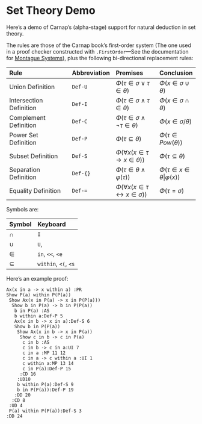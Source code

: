 # Set Theory Demo

Here's a demo of Carnap's (alpha-stage) support for natural deduction in set
theory.

The rules are those of the Carnap book's first-order system (The one used in a
proof checker constructed with `.FirstOrder`—See the documentation for
[Montague Systems](montague.html)), plus
the following bi-directional replacement rules:

<div class="table">

--------------------------------------------------------------------------
Rule                        Abbreviation Premises           Conclusion
--------------------------- ------------ ------------------ --------------
Union Definition            `Def-U`      $Φ(τ∈σ∨τ∈θ)$       $Φ(x∈σ∪θ)$

Intersection Definition     `Def-I`      $Φ(τ∈σ∧τ∈θ)$       $Φ(x∈σ∩θ)$

Complement Definition       `Def-C`      $Φ(τ∈σ∧¬τ∈θ)$      $Φ(x∈σ/θ)$

Power Set Definition        `Def-P`      $Φ(τ⊆θ)$           $Φ(τ∈Pow(θ))$

Subset Definition           `Def-S`      $Φ(∀x(x∈τ→x∈θ))$   $Φ(τ⊆θ)$

Separation Definition       `Def-{}`     $Φ(τ∈θ∧φ(τ))$      $Φ(τ∈{x∈θ|φ(x)})$

Equality Definition         `Def-=`      $Φ(∀x(x∈τ↔x∈σ))$   $Φ(τ=σ)$
--------------------------------------------------------------------------

</div>

Symbols are:

<div class="table">

Symbol     Keyboard 
---------- ----------
∩          `I`
∪          `U`,
∈          `in`, `<<`, `<e` 
⊆          `within`, `<(`, `<s`
---------- ----------

</div>

Here's an example proof:

```.Playground
Ax(x in a -> x within a) :PR
Show P(a) within P(P(a))
 Show Ax(x in P(a) -> x in P(P(a)))
  Show b in P(a) -> b in P(P(a))
   b in P(a) :AS
   b within a:Def-P 5
   Ax(x in b -> x in a):Def-S 6
   Show b in P(P(a))
    Show Ax(x in b -> x in P(a))
     Show c in b -> c in P(a)
      c in b :AS
      c in b -> c in a:UI 7
      c in a :MP 11 12
      c in a -> c within a :UI 1
      c within a:MP 13 14
      c in P(a):Def-P 15
     :CD 16
    :UD10
    b within P(a):Def-S 9
    b in P(P(a)):Def-P 19
   :DD 20
  :CD 8
 :UD 4
 P(a) within P(P(a)):Def-S 3
:DD 24
```
